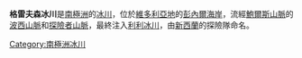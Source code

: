 {{coord|71|0|S|163|45|E|source:GNIS|display=title}}

'''格雷夫森冰川'''是[[南極洲|南極洲]]的[[冰川|冰川]]，位於[[維多利亞地|維多利亞地]]的[[彭內爾海岸|彭內爾海岸]]，流經[[鮑爾斯山脈|鮑爾斯山脈]]的[[波西山脈|波西山脈]]和[[探險者山脈|探險者山脈]]，最終注入[[利利冰川|利利冰川]]，由[[新西蘭|新西蘭]]的探險隊命名。

{{Antarctica-geo-stub}}
[[Category:南極洲冰川|Category:南極洲冰川]]
